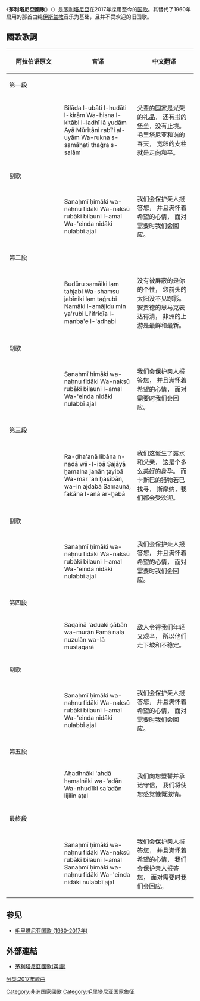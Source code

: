 {{Infobox Anthem
|title         = {{rtl-lang|ar|نشيد وطني موريتاني}}<br/>茅利塔尼亞國歌
|image         = Flag of Mauritania.svg
|image_size    = 
|caption       =
|prefix        = 国歌
|country       = {{MRT}}
|author        = 未知
|composer      = Rageh Daoud
|music_date    = 2017
|adopted       =  2017年11月16日
|until         =
|sound       =National_anthem_of_Mauritania_(instrumental).ogg
|sound_title   =
}}
《'''茅利塔尼亞國歌'''》（{{lang-ar|'''نشيد وطني موريتاني'''}}）是[[茅利塔尼亞|茅利塔尼亞]]在2017年採用至今的[[国歌|国歌]]。其替代了1960年启用的那首由纯[[伊斯兰教|伊斯兰教]]音乐为基础，且并不受欢迎的旧国歌。

==國歌歌詞==
{| class="wikitable centre" style="text-align:center; width:700;"
|- 
! scope=col width="500" | {{ar}} 阿拉伯语原文 
! scope=col width="500" |  音译
! scope=col width="500" |  中文翻译
|-
!colspan="3" bgcolor="#E6E8FA" |第一段
|-
|style="direction:rtl;"|<poem>{{lang|ar|
بلاد الأباة الهداة الكرام
وحصن الكتاب الذي لا يضام
أيا موريتان ربيع الوئام
وركن السماحة ثغر السلام
}}</poem>

|<poem>
Bilāda l-ubāti l-hudāti l-kirām
Wa-ḥisna l-kitābi l-ladhī lā yudām
Ayā Mūrītāni rabī'i al-uyām
Wa-rukna s-samāḥati thaġra s-salām

</poem>

|<poem>
父辈的国家是光荣的礼品，
还有[[古兰经|书]]的堡垒，没有止境。
毛里塔尼亚和谐的春天，
宽恕的支柱就是走向和平。

</poem>
|-
!colspan="3" bgcolor="#E6E8FA"|副歌
|-
|style="direction:rtl;"|<poem>{{lang|ar|
سنحمي حماك ونحن فداك
ونكسو رباك بلون الأمل
وعند نداك نلبي أجل

}}</poem>
|<poem>
Sanaḥmī ḥimāki wa-naḥnu fidāki
Wa-naksū rubāki bilauni l-amal
Wa-'einda nidāki nulabbī ajal

</poem>

|<poem>
我们会保护亲人报答您，
并且满怀着希望的心情，
面对需要时我们会回应。

</poem>
|-
!colspan="3" bgcolor="#E6E8FA"|第二段
|-
|style="direction:rtl;"|<poem>{{lang|ar|
بدور سمائك لم تحجب
وشمس جبينك لم تغرب
نماك الأماجد من يعرب
لإفريقيا المنبع الأعذب

}}</poem>
|<poem>
Budūru samāiki lam taḥjabi
Wa-shamsu jabīniki lam taġrubi
Namāki l-amājidu min ya'rubi
Li'ifrīqīa l-manba'e l-'adhabi

</poem>

|<poem>
没有被屏蔽的是你的个性，
您前头的太阳没不见踪影。
安贾德的恩马克表达得清，
非洲的上游是最鲜和最新。

</poem>
|-
!colspan="3" bgcolor="#E6E8FA"|副歌
|-
|style="direction:rtl;"|<poem>{{lang|ar|
سنحمي حماك ونحن فداك
ونكسو رباك بلون الأمل
وعند نداك نلبي أجل

}}</poem>
|<poem>
Sanaḥmī ḥimāki wa-naḥnu fidāki
Wa-naksū rubāki bilauni l-amal
Wa-'einda nidāki nulabbī ajal

</poem>

|<poem>
我们会保护亲人报答您，
并且满怀着希望的心情，
面对需要时我们会回应。

</poem>
|-
!colspan="3" bgcolor="#E6E8FA"|第三段
|-
|style="direction:rtl;"|<poem>{{lang|ar|
رضعنا لبان الندى والإبا
سجايا حملن جنى طيبا
ومرعى خصيبا، وإن أجدبا
سمونا، فكان لنا أرحبا

}}</poem>
|<poem>
Ra-ḍha'anā libāna n-nadā wā-l-ibā
Sajāyā ḥamalna janān ṭayibā
Wa-mar 'an ḥaṣībān, wa-in ajdabā
Samaunā, fakāna l-anā ar-ḥabā

</poem>

|<poem>
我们这诞生了露水和父亲，
这是个多么美好的身孕。
而卡斯巴的猎物若已找寻，
斯摩纳，我们都会受欢迎。

</poem>
|-
!colspan="3" bgcolor="#E6E8FA"|副歌
|-
|style="direction:rtl;"|<poem>{{lang|ar|
سنحمي حماك ونحن فداك
ونكسو رباك بلون الأمل
وعند نداك نلبي أجل

}}</poem>
|<poem>
Sanaḥmī ḥimāki wa-naḥnu fidāki
Wa-naksū rubāki bilauni l-amal
Wa-'einda nidāki nulabbī ajal

</poem>

|<poem>
我们会保护亲人报答您，
并且满怀着希望的心情，
面对需要时我们会回应。

</poem>
|-
!colspan="3" bgcolor="#E6E8FA"|第四段
|-
|style="direction:rtl;"|<poem>{{lang|ar|
سقينا عدوك صابا ومرا
فما نال نزلا ولا مستقرا

}}</poem>
|<poem>
Saqainā 'aduaki ṣābān wa-murān
Famā nala nuzulān wa-lā mustaqarā

</poem>

|<poem>
敌人令得我们年轻又艰辛，
所以他们走下坡和不稳定。

</poem>
|-
!colspan="3" bgcolor="#E6E8FA"|副歌
|-
|style="direction:rtl;"|<poem>{{lang|ar|
سنحمي حماك ونحن فداك
ونكسو رباك بلون الأمل
وعند نداك نلبي أجل

}}</poem>
|<poem>
Sanaḥmī ḥimāki wa-naḥnu fidāki
Wa-naksū rubāki bilauni l-amal
Wa-'einda nidāki nulabbī ajal

</poem>

|<poem>
我们会保护亲人报答您，
并且满怀着希望的心情，
面对需要时我们会回应。

</poem>
|-
!colspan="3" bgcolor="#E6E8FA"|第五段
|-
|style="direction:rtl;"|<poem>{{lang|ar|
أخذناك عهدا حملناك وعدا
ونهديك سعدا لجيل أطل

}}</poem>
|<poem>
Aḥadhnāki 'ahdā hamalnāki wa-'adān
Wa-nhudīki sa'adān lijilin aṭal

</poem>

|<poem>
我们向您盟誓并承诺守信，
我们将使您感觉慷慨激情。

</poem>
|-
!colspan="3" bgcolor="#E6E8FA"|最終段
|-
|style="direction:rtl;"|<poem>{{lang|ar|
سنحمي حماك ونحن فداك
ونكسو رباك بلون الأمل
سنحمي حماك ونحن فداك
وعند نداك نلبي أجل

}}</poem>
|<poem>
Sanaḥmī ḥimāki wa-naḥnu fidāki
Wa-naksū rubāki bilauni l-amal
Sanaḥmī ḥimāki wa-naḥnu fidāki
Wa-'einda nidāki nulabbī ajal

</poem>

|<poem>
我们会保护亲人报答您，
并且满怀着希望的心情，
我们会保护亲人报答您，
面对需要时我们会回应。

</poem>
|}

==参见==
*[[毛里塔尼亚国歌_(1960-2017年)|毛里塔尼亚国歌 (1960-2017年)]]

==外部連結==
*[http://david.national-anthems.net/mr.htm 茅利塔尼亞國歌(英語)] {{Wayback|url=http://david.national-anthems.net/mr.htm |date=20080804193402 }}
{{非洲各國家和地区國歌}}
[[Category:非洲国家國歌|Category:非洲国家國歌]]

[[Category:毛里塔尼亚国家象征|Category:毛里塔尼亚国家象征]]
[[分类:2017年歌曲|分类:2017年歌曲]]